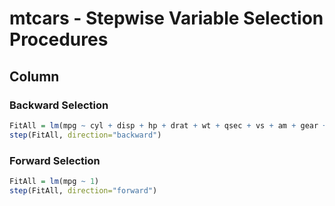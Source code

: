 mtcars -  Stepwise Variable Selection Procedures
========================================================
Column {.tabset}
----------------------
### Backward Selection

```r
FitAll = lm(mpg ~ cyl + disp + hp + drat + wt + qsec + vs + am + gear + carb, data= mtcars)  
step(FitAll, direction="backward")
```

### Forward Selection

```r

FitAll = lm(mpg ~ 1)  
step(FitAll, direction="forward")
```

